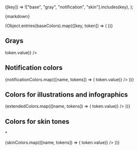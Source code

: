 
  ([key]) => !["base", "gray", "notification", "skin"].includes(key),
);

<Meta title="Rotterdam/Color" />

<Markdown>{markdown}</Markdown>

<FigmaLink href="https://www.figma.com/design/RiVsTfcbmnKSU2BGqQBI9n/RODS-fundament?node-id=1-254&t=QH8m3AiVV8aa5Esk-4" />

<ColorPalette>
  {Object.entries(baseColors).map(([key, token]) => (
    <ColorItem key={key} title={key} colors={[token.value]} />
  ))}
</ColorPalette>

## Grays

<ColorPalette>
  <ColorItem title="Gray" colors={Object.values(grayTones).map((token) => token.value)} />
</ColorPalette>

## Notification colors

<FigmaLink href="https://www.figma.com/design/RiVsTfcbmnKSU2BGqQBI9n/RODS-fundament?node-id=1-375&t=QH8m3AiVV8aa5Esk-4" />

<ColorPalette>
  {notificationColors.map(([name, tokens]) => (
    <ColorItem key={name} title={name} colors={Object.values(tokens).map((token) => token.value)} />
  ))}
</ColorPalette>

## Colors for illustrations and infographics

<FigmaLink href="https://www.figma.com/design/RiVsTfcbmnKSU2BGqQBI9n/RODS-fundament?node-id=1-290&t=QH8m3AiVV8aa5Esk-4" />

<ColorPalette>
  {extendedColors.map(([name, tokens]) => (
    <ColorItem key={name} title={name} colors={Object.values(tokens).map((token) => token.value)} />
  ))}
</ColorPalette>

## Colors for skin tones

<FigmaLink href="https://www.figma.com/file/ZWSC4gCrOXRUR9UX3aoZ8x/?node-id=28801-7125" /> *

<ColorPalette>
  {skinColors.map(([name, tokens]) => (
    <ColorItem key={name} title={name} colors={Object.values(tokens).map((token) => token.value)} />
  ))}
</ColorPalette>
